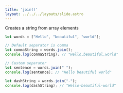 ```yaml
---
title: 'join()'
layout: ../../../layouts/slide.astro
---
```


Creates a string from array elements

```javascript
let words = ["Hello", "beautiful", "world"];

// Default separator is comma
let commaString = words.join();
console.log(commaString); // "Hello,beautiful,world"

// Custom separator
let sentence = words.join(" ");
console.log(sentence); // "Hello beautiful world"

let dashString = words.join("-");
console.log(dashString); // "Hello-beautiful-world"
```